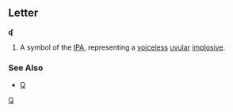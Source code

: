 ==Letter==
'''ʠ'''

#A symbol of the [[IPA]], representing a [[voiceless]] [[uvular]] [[implosive]].
===See Also===
*[[Q]]
[[Category:Latin letters|Q]]